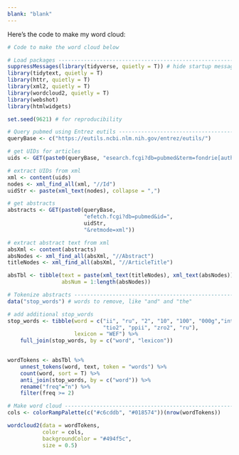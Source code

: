 ```yaml
---
blank: "blank"
---
```


Here's the code to make my word cloud:

```r
# Code to make the word cloud below

# Load packages ----------------------------------------------------------------
suppressMessages(library(tidyverse, quietly = T)) # hide startup message
library(tidytext, quietly = T)
library(httr, quietly = T)
library(xml2, quietly = T)
library(wordcloud2, quietly = T)
library(webshot)
library(htmlwidgets)

set.seed(9621) # for reproducibility

# Query pubmed using Entrez eutils ----------------------------------------------
queryBase <- c("https://eutils.ncbi.nlm.nih.gov/entrez/eutils/")

# get UIDs for articles
uids <- GET(paste0(queryBase, "esearch.fcgi?db=pubmed&term=fondrie[author]"))

# extract UIDs from xml
xml <- content(uids)
nodes <- xml_find_all(xml, "//Id")
uidStr <- paste(xml_text(nodes), collapse = ",")

# get abstracts
abstracts <- GET(paste0(queryBase,
                        "efetch.fcgi?db=pubmed&id=",
                        uidStr,
                        "&retmode=xml"))

# extract abstract text from xml
absXml <- content(abstracts)
absNodes <- xml_find_all(absXml, "//Abstract")
titleNodes <- xml_find_all(absXml, "//ArticleTitle")

absTbl <- tibble(text = paste(xml_text(titleNodes), xml_text(absNodes)),
                 absNum = 1:length(absNodes))

# Tokenize abstracts -----------------------------------------------------------
data("stop_words") # words to remove, like "and" and "the"

# add additional stop_words
stop_words <- tibble(word = c("ii", "ru", "2", "10", "100", "000g","intra", "ple", 
                              "tio2", "ppii", "zro2", "ru"), 
                     lexicon = "WEF") %>% 
    full_join(stop_words, by = c("word", "lexicon"))
  

wordTokens <- absTbl %>% 
    unnest_tokens(word, text, token = "words") %>%
    count(word, sort = T) %>%
    anti_join(stop_words, by = c("word")) %>%
    rename("freq"="n") %>%
    filter(freq >= 2)

# Make word cloud --------------------------------------------------------------
cols <- colorRampPalette(c("#c6cddb", "#018574"))(nrow(wordTokens))

wordcloud2(data = wordTokens,
           color = cols,
           backgroundColor = "#494f5c",
           size = 0.5)

```

